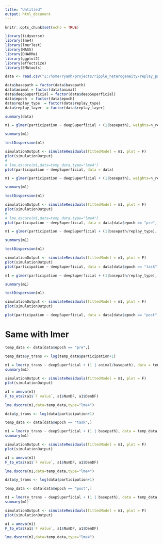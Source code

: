 ```yaml
---
title: "Untitled"
output: html_document
---
```


```r
knitr::opts_chunk$set(echo = TRUE)
```

```r

library(tidyverse)
library(lme4)
library(lmerTest)
library(MASS)
library(DHARMa)
library(ggplot2)
library(effectsize)
library(EMAtools)

```

```r

data <- read.csv("Z:/home/ryanh/projects/ripple_heterogeneity/replay_participation_df.csv")

data$basepath = factor(data$basepath)
data$animal = factor(data$animal)
data$deepSuperficial = factor(data$deepSuperficial)
data$epoch  = factor(data$epoch)
data$replay_type  = factor(data$replay_type)
data$replay_layer  = factor(data$replay_layer)

summary(data)
```

```r

m1 = glmer(participation ~ deepSuperficial + (1|basepath), weights=n_replays, data=data,family="binomial")

summary(m1)

testDispersion(m1)

simulationOutput <- simulateResiduals(fittedModel = m1, plot = F)
plot(simulationOutput)
# 
# lme.dscore(m1,data=temp_data,type="lme4")
plot(participation ~ deepSuperficial, data = data)

```

```r

m1 = glmer(participation ~ deepSuperficial + (1|basepath), weights=n_replays, data=data[data$epoch == "pre",],family="binomial")

summary(m1)

testDispersion(m1)

simulationOutput <- simulateResiduals(fittedModel = m1, plot = F)
plot(simulationOutput)
# 
# lme.dscore(m1,data=temp_data,type="lme4")
plot(participation ~ deepSuperficial, data = data[data$epoch == "pre",])

```


```r

m1 = glmer(participation ~ deepSuperficial + (1|basepath/replay_type), weights=n_replays, data=data[data$epoch == "task",],family="binomial")

summary(m1)

testDispersion(m1)

simulationOutput <- simulateResiduals(fittedModel = m1, plot = F)
plot(simulationOutput)
plot(participation ~ deepSuperficial, data = data[data$epoch == "task",])

```

```r

m1 = glmer(participation ~ deepSuperficial + (1|basepath/replay_type), weights=n_replays, data=data[data$epoch == "post",],family="binomial")

summary(m1)

testDispersion(m1)

simulationOutput <- simulateResiduals(fittedModel = m1, plot = F)
plot(simulationOutput)

plot(participation ~ deepSuperficial, data = data[data$epoch == "post",])

```





# Same with lmer



```r
temp_data <- data[data$epoch == "pre",]

temp_data$y_trans <- log(temp_data$participation+1)
  
m1 = lmer(y_trans ~ deepSuperficial + (1 | animal/basepath), data = temp_data,REML=FALSE)
summary(m1)

simulationOutput <- simulateResiduals(fittedModel = m1, plot = F)
plot(simulationOutput)

a1 = anova(m1)
F_to_eta2(a1$`F value`, a1$NumDF, a1$DenDF)

lme.dscore(m1,data=temp_data,type="lme4")

```

```r
data$y_trans <- log(data$participation+1)

temp_data <- data[data$epoch == "task",]

m1 = lmer(y_trans ~ deepSuperficial + (1 | basepath), data = temp_data,REML=FALSE)
summary(m1)

simulationOutput <- simulateResiduals(fittedModel = m1, plot = F)
plot(simulationOutput)

a1 = anova(m1)
F_to_eta2(a1$`F value`, a1$NumDF, a1$DenDF)

lme.dscore(m1,data=temp_data,type="lme4")

```

```r
data$y_trans <- log(data$participation+1)

temp_data <- data[data$epoch == "post",]

m1 = lmer(y_trans ~ deepSuperficial + (1 | basepath), data = temp_data,REML=FALSE)
summary(m1)

simulationOutput <- simulateResiduals(fittedModel = m1, plot = F)
plot(simulationOutput)

a1 = anova(m1)
F_to_eta2(a1$`F value`, a1$NumDF, a1$DenDF)

lme.dscore(m1,data=temp_data,type="lme4")

```